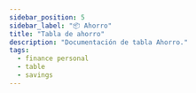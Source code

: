 ```yaml
---
sidebar_position: 5
sidebar_label: "📦 Ahorro"
title: "Tabla de ahorro"
description: "Documentación de tabla Ahorro."
tags:
  - finance personal
  - table
  - savings
---
```



<Title nameTable="savings" />

Administración de operaciones de tipo ahorro.

## 📄 Columnas

<Field
  field="id"
  types="INT"
  isUnique
  isIncremental
  isPrimaryKey
  comments="Identificador único para la administración de ahorro."
/>

<Field
  field="usr_id"
  types="INT"
  isDefaultNull
  isNull
  comments="Identificador del usuario quien hizo la operación."
/>

<Field
  field="name"
  types="VARCHAR(65)"
  isUnique
  comments="Nombre de la cuenta de ahorro."
/>

<Field
  field="amount"
  types="DOUBLE"
  defaultValue='0'
  isNull
  comments="Importe total del ahorro."
/>

<Field
  field="date_finish"
  types="DATETIME"
  isDefaultNull
  isNull
  comments="Fecha de finalización de ahorro."
/>

<Field
  field="observation"
  types="TEXT"
  isNull
  isDefaultNull
  comments="Observaciones de la clasificación, opcional."
/>

<Field
  field="file"
  types="VARCHAR(120)"
  isNull
  isDefaultNull
  comments="Captura del nombre del archivo, opcional."
/>

<Field
  field="status"
  types="CHAR(20)"
  defaultValue="Activo"
  comments="Estatus actual del ahorro [Activo || Inactivo]."
/>

<Field
  field="created_at"
  types="TIMESTAMP"
  isNull
  defaultValue="NOW()"
  comments="Datos de auditoria, Fecha de alta del registro."
/>

<Field
  field="updated_at"
  types="TIMESTAMP"
  isNull
  defaultValue="NOW()"
  comments="Datos de auditoria, Fecha de actualización del registro."
/>

<Field
  field="deleted_at"
  types="TIMESTAMP"
  isNull
  isDefaultNull
  comments="Datos de auditoria, Fecha de baja del registro."
/>

## 📑 Indexes

<Index indexName="pkSaving" isPrimaryKey field="id" />

<Index indexName="ukSaving" isUnique field="name" />

## 🚏 Relaciones

<Relationship
  table="users"
  cardinality="➡1:N➡"
  foreign="savings"
  constraint="fkSavingUser"
  relationship="1:N"
  field_id="id"
/>
